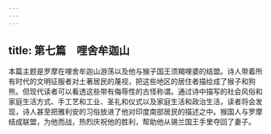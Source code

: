 ```yaml
---
---
---
```

title: 第七篇　哩舍牟迦山
---




本篇主题是罗摩在哩舍牟迦山游荡以及他与猴子国王须羯哩婆的结盟。诗人带着所有时代的文明征服者对土著居民的蔑视，把这些地区的居住者描绘成了猴子和狗熊。但现代读者可以看透这些带有侮辱性的古怪称谓。通过诗中描写的社会风俗和家庭生活方式、手工艺和工业、圣礼和仪式以及家庭生活和政治生活，读者将会发现，诗人甚至把雅利安的习俗放进了他对印度南部居民的描述之中。猴国人与罗摩结成联盟，为他而战，热烈庆祝他的胜利，帮助他从锡兰国王手里夺回了妻子。